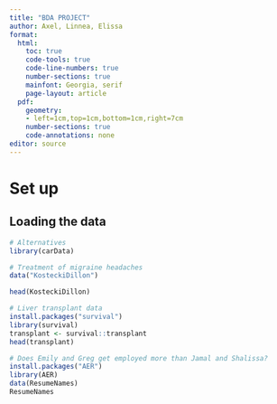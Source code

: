 ```yaml
---
title: "BDA PROJECT"
author: Axel, Linnea, Elissa
format: 
  html:
    toc: true
    code-tools: true
    code-line-numbers: true  
    number-sections: true
    mainfont: Georgia, serif
    page-layout: article
  pdf:  
    geometry:
    - left=1cm,top=1cm,bottom=1cm,right=7cm
    number-sections: true
    code-annotations: none
editor: source
---
```


# Set up

## Loading the data

```r
# Alternatives
library(carData)
```

```r
# Treatment of migraine headaches	 
data("KosteckiDillon")

head(KosteckiDillon)
```

```r
# Liver transplant data
install.packages("survival")
library(survival)
transplant <- survival::transplant
head(transplant)
```

```r
# Does Emily and Greg get employed more than Jamal and Shalissa?
install.packages("AER")
library(AER)
data(ResumeNames)
ResumeNames
```